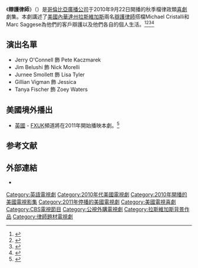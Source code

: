 {{Link style|time=2015-12-11T06:12:42+00:00}}
{{電視節目信息框
| 名稱       = '''辯護律師'''
| 原名       = The Defenders
| 圖片       = [[File:The_Defenders.jpg|250px]]
| 類型       = [[律政劇|律政劇]]、[[喜劇|喜劇]]
| 原創       = {{lang|en|Kevin Kennedy}}<br />[[:en:Samuel_Baum|Niels Mueller]]
| 演出       = [[:en:Jim_Belushi|Jim Belushi]]<br />[[:en:Jerry_O'Connell|Jerry O'Connell]] <br />[[:en:Jurnee_Smollett|Jurnee Smollett]]
| 語言       = [[英語|英語]]
| 季數       = 1
| 集數       = 18
| 監製       = {{lang|en|Harry Gantz}}
| 製片人     = [[:en:Joe_Gantz|Joe Gantz]]<br />[[:en:Kevin_Kennedy|Kevin Kennedy]]<br />[[:en:Niels_Mueller|Niels Mueller]]<br />[[:en:Carol_Mendelsohn|Carol Mendelsohn]]
| 電視網     = [[哥倫比亞廣播公司|哥倫比亞廣播公司]]
| 首播國家   = {{USA}}
| 開始       = 2010年9月22日
| 結束       = 2011年3月11日
| 官方網站   = http://www.cbs.com/primetime/the_defenders/
| imdb_id    = 1592254
| tv_com_id  = 78905
| 台灣名稱   = 辯護律師
| 港澳名稱   = 辯護律師
}}
《'''辯護律師'''》（{{lang-en|The Defenders}}）是[[哥倫比亞廣播公司|哥倫比亞廣播公司]]于2010年9月22日開播的秋季檔律政類[[喜劇|喜劇]]劇集。本劇講述了[[美國|美國]][[內華達州|內華達州]][[拉斯維加斯|拉斯維加斯]]兩名[[辯護律師|辯護律師]]搭檔Michael Cristalli和Marc Saggese為他們的客戶辯護以及他們各自的個人生活。<ref>{{cite web |url= http://www.thefutoncritic.com/news/2010/05/17/cbs-welcomes-four-to-freshman-class/8685/|title=CBS Welcomes Four to Freshman Class|date= May 17, 2010 |work=The Futon Critic|accessdate=May 20, 2010}}</ref><ref>{{cite web|url=http://www.thefutoncritic.com/news/2010/05/19/cbs-announces-2010-2011-primetime-schedule/20100519cbs01/|title=CBS Announces 2010-2011 Primetime Schedule|date=May 19, 2010|work=The Futon Critic|accessdate=May 20, 2010|archive-date=2012-09-20|archive-url=https://www.webcitation.org/6Ao5zJBod?url=http://www.thefutoncritic.com/news/2010/05/19/cbs-announces-2010-2011-primetime-schedule/20100519cbs01/|dead-url=no}}</ref><ref>{{cite web|url=http://www.nypost.com/p/entertainment/tv/double_play_v8zKUpz6pufmPIrvGCzoOJ|title=Vegas attorneys inspire 'The Defenders' on CBS|date=June 26, 2010|work=New York Post|accessdate=September 25, 2010}}</ref><ref>{{Cite web|url=http://www.thefutoncritic.com/news/2010/07/22/cbs-announces-2010-2011-premiere-dates/20100722cbs02/|title=CBS Announces 2010-2011 Premiere Dates|date=July 22, 2010|work=The Futon Critic|accessdate=July 31, 2010}}</ref>

== 演出名單 ==
* Jerry O'Connell 飾 Pete Kaczmarek
* Jim Belushi 飾 Nick Morelli
* Jurnee Smollett 飾 Lisa Tyler
* Gillian Vigman 飾 Jessica
* Tanya Fischer 飾 Zoey Waters

== 美國境外播出 ==
* {{UK}} [[英國|英國]] - [[:en:FX_(UK)|FXUK]]頻道將在2011年開始播映本劇。<ref>{{cite press release|url=http://www.c21media.net/news/detail.asp?area=1&article=56683 |publisher=[[C21_Media|C21 Media]] |title=FX UK hires The Defenders |date=2010-07-28 |accessdate=2010-07-28}}</ref>

== 参考文献 ==
<div class="references-small">
<references></references>
</div>

== 外部連結 ==
* {{官方網站|http://www.cbs.com/primetime/the_defenders}}

{{DEFAULTSORT:Defenders, The}}
[[Category:英語電視劇|Category:英語電視劇]]
[[Category:2010年代美國電視劇|Category:2010年代美國電視劇]]
[[Category:2010年開播的美國電視影集|Category:2010年開播的美國電視影集]]
[[Category:2011年停播的美國電視劇|Category:2011年停播的美國電視劇]]
[[Category:美國電視喜劇|Category:美國電視喜劇]]
[[Category:CBS電視節目|Category:CBS電視節目]]
[[Category:公視外購電視劇|Category:公視外購電視劇]]
[[Category:拉斯維加斯背景作品|Category:拉斯維加斯背景作品]]
[[Category:律師題材電視劇|Category:律師題材電視劇]]